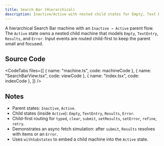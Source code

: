 ```yaml
---
title: Search Bar (Hierarchical)
description: Inactive/Active with nested child states for Empty, Text Entry, Results, and Error. Demonstrates child-first routing and async results.
---
```



A hierarchical Search Bar machine with an `Inactive → Active` parent flow. The `Active` state owns a nested child machine that models `Empty`, `TextEntry`, `Results`, and `Error`. Input events are routed child-first to keep the parent small and focused.

<div className="not-content">
  <SearchBarExample client:only="react" />
</div>

## Source Code

<CodeTabs
  files={[
    { name: "machine.ts", code: machineCode },
    { name: "SearchBarView.tsx", code: viewCode },
    { name: "index.tsx", code: indexCode },
  ]}
/>

## Notes

- Parent states: `Inactive`, `Active`.
- Child states (inside `Active`): `Empty`, `TextEntry`, `Results`, `Error`.
- Child-first routing for `typed`, `clear`, `submit`, `setResults`, `setError`, `refine`, `retry`.
- Demonstrates an async fetch simulation: after `submit`, `Results` resolves with items or an `Error`.
- Uses `withSubstates` to embed a child machine into the `Active` state.
